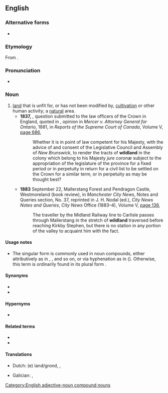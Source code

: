 ==English==

===Alternative forms===
* {{l|en|wild land}}

===Etymology===
From {{compound|en|wild|land}}.

===Pronunciation===
* {{hyphenation|en|wild|land}}

===Noun===
{{en-noun|~}}

# [[land]] that is unfit for, or has not been modified by, [[cultivation]] or other human activity; a [[natural]] area.
#* '''1837,''' {{w|Charles Grant, 1st Baron Glenelg|Lord Glenelg}}, question submitted to the law officers of the Crown in England, quoted in {{w|John Wellington Gwynne|Justice Gwynne}}, opinion in ''Mercer v. Attorney General for Ontario'', 1881, in ''Reports of the Supreme Court of Canada'', Volume V, [http://books.google.com/books?id=3JoDAAAAQAAJ&pg=RA1-PA686&dq=wildland page 686],
#*: Whether it is in point of law competent for his Majesty, with the advice of and consent of the Legislative Council and Assembly of ''New Brunswick'', to render the tracts of '''wildland''' in the colony which belong to his Majesty ''jure coronæ'' subject to the appropriation of the legislature of the province for a fixed period or in perpetuity in return for a civil list to be settled on the Crown for a similar term, or in perpetuity as may be thought best?
#* '''1883''' September 22, Mallerstang Forest and Pendragon Castle, Westmoreland (book review), in ''Manchester City News'', Notes and Queries section, No. 37, reprinted in J. H. Nodal (ed.), ''City News Notes and Queries'', ''City News'' Office (1883–4), Volume V, [http://books.google.com/books?id=1fEHAAAAQAAJ&pg=PA136&dq=wildland page 136],
#*: The traveller by the Midland Railway line to Carlisle passes through Mallerstang in the stretch of '''wildland''' traversed before reaching Kirkby Stephen, but there is no station in any portion of the valley to acquaint him with the fact.

====Usage notes====
* The singular form {{m|en||wildland}} is commonly used in noun compounds, either attributively as in {{m|en||wildland fire}}, {{m|en||wildland ecosystem}}, {{m|en||wildland preservation}} and so on, or via hyphenation as in {{m|en||wildland-urban interface}} ({{m|en|WUI}}). Otherwise, this term is ordinarily found in its plural form {{m|en|wildlands}}.

====Synonyms====
* {{l|en|wasteland}}
* {{l|en|wilderness}}

====Hypernyms====
* {{l|en|land}}

====Related terms====
* {{l|en|wildlife}}
* {{l|en|wildling}}

====Translations====
{{trans-top|natural area}}
* Dutch: {{t+|nl|onbebouwd}}(e) land/grond, {{t+|nl|wildernis}}, {{t+|nl|woestenij}}
{{trans-mid}}
* Galician: {{t|gl|monte|m}}, {{t+|gl|fraga|f}}
{{trans-bottom}}

[[Category:English adjective-noun compound nouns]]